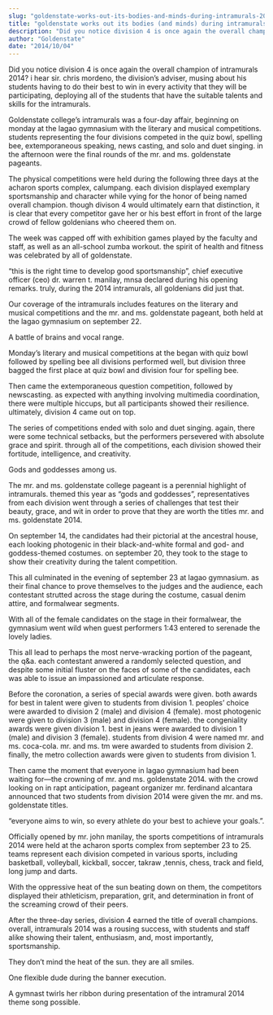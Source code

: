 ```yaml
---
slug: "goldenstate-works-out-its-bodies-and-minds-during-intramurals-2014"
title: "goldenstate works out its bodies (and minds) during intramurals 2014"
description: "Did you notice division 4 is once again the overall champion of intramurals 2014? i..."
author: "Goldenstate"
date: "2014/10/04"
---
```


Did you notice division 4 is once again the overall champion of intramurals 2014? i hear sir. chris mordeno, the division’s adviser, musing about his students having to do their best to win in every activity that they will be participating, deploying all of the students that have the suitable talents and skills for the intramurals.

Goldenstate college’s intramurals was a four-day affair, beginning on monday at the lagao gymnasium with the literary and musical competitions. students representing the four divisions competed in the quiz bowl, spelling bee, extemporaneous speaking, news casting, and solo and duet singing. in the afternoon were the final rounds of the mr. and ms. goldenstate pageants.

The physical competitions were held during the following three days at the acharon sports complex, calumpang. each division displayed exemplary sportsmanship and character while vying for the honor of being named overall champion. though divison 4 would ultimately earn that distinction, it is clear that every competitor gave her or his best effort in front of the large crowd of fellow goldenians who cheered them on.

The week was capped off with exhibition games played by the faculty and staff, as well as an all-school zumba workout. the spirit of health and fitness was celebrated by all of goldenstate.

“this is the right time to develop good sportsmanship”, chief executive officer (ceo) dr. warren t. manilay, mnsa declared during his opening remarks. truly, during the 2014 intramurals, all goldenians did just that.

Our coverage of the intramurals includes features on the literary and musical competitions and the mr. and ms. goldenstate pageant, both held at the lagao gymnasium on september 22.

A battle of brains and vocal range.

Monday’s literary and musical competitions at the began with quiz bowl followed by spelling bee all divisions performed well, but division three bagged the first place at quiz bowl and division four for spelling bee.

Then came the extemporaneous question competition, followed by newscasting. as expected with anything involving multimedia coordination, there were multiple hiccups, but all participants showed their resilience. ultimately, division 4 came out on top.

The series of competitions ended with solo and duet singing. again, there were some technical setbacks, but the performers persevered with absolute grace and spirit. through all of the competitions, each division showed their fortitude, intelligence, and creativity.

Gods and goddesses among us.

The mr. and ms. goldenstate college pageant is a perennial highlight of intramurals. themed this year as “gods and goddesses”, representatives from each division went through a series of challenges that test their beauty, grace, and wit in order to prove that they are worth the titles mr. and ms. goldenstate 2014.

On september 14, the candidates had their pictorial at the ancestral house, each looking photogenic in their black-and-white formal and god- and goddess-themed costumes. on september 20, they took to the stage to show their creativity during the talent competition.

This all culminated in the evening of september 23 at lagao gymnasium. as their final chance to prove themselves to the judges and the audience, each contestant strutted across the stage during the costume, casual denim attire, and formalwear segments.

With all of the female candidates on the stage in their formalwear, the gymnasium went wild when guest performers 1:43 entered to serenade the lovely ladies.

This all lead to perhaps the most nerve-wracking portion of the pageant, the q&a. each contestant anwered a randomly selected question, and despite some initial fluster on the faces of some of the candidates, each was able to issue an impassioned and articulate response.

Before the coronation, a series of special awards were given. both awards for best in talent were given to students from division 1. peoples’ choice were awarded to division 2 (male) and division 4 (female). most photogenic were given to division 3 (male) and division 4 (female). the congeniality awards were given division 1. best in jeans were awarded to division 1 (male) and division 3 (female). students from division 4 were named mr. and ms. coca-cola. mr. and ms. tm were awarded to students from division 2. finally, the metro collection awards were given to students from division 1.

Then came the moment that everyone in lagao gymnasium had been waiting for—the crowning of mr. and ms. goldenstate 2014. with the crowd looking on in rapt anticipation, pageant organizer mr. ferdinand alcantara announced that two students from division 2014 were given the mr. and ms. goldenstate titles.

“everyone aims to win, so every athlete do your best to achieve your goals.”.

Officially opened by mr. john manilay, the sports competitions of intramurals 2014 were held at the acharon sports complex from september 23 to 25. teams represent each division competed in various sports, including basketball, volleyball, kickball, soccer, takraw ,tennis, chess, track and field, long jump and darts.

With the oppressive heat of the sun beating down on them, the competitors displayed their athleticism, preparation, grit, and determination in front of the screaming crowd of their peers.

After the three-day series, division 4 earned the title of overall champions. overall, intramurals 2014 was a rousing success, with students and staff alike showing their talent, enthusiasm, and, most importantly, sportsmanship.

They don’t mind the heat of the sun. they are all smiles.

One flexible dude during the banner execution.

A gymnast twirls her ribbon during presentation of the intramural 2014 theme song possible.